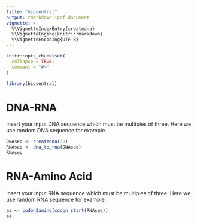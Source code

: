 ```yaml
---
title: "biocentral"
output: rmarkdown::pdf_document
vignette: >
  %\VignetteIndexEntry{createdna}
  %\VignetteEngine{knitr::rmarkdown}
  %\VignetteEncoding{UTF-8}
---
```


```r
knitr::opts_chunk$set(
  collapse = TRUE,
  comment = "#>"
)
```

```r
library(biocentral)
```

# DNA-RNA
insert your input DNA sequence which must be multiples of three. Here we use random DNA sequence for example.
```r
DNAseq <- createdna(30)
RNAseq <- dna_to_rna(DNAseq)
RNAseq
```

# RNA-Amino Acid
insert your input RNA sequence which must be multiples of three. Here we use random RNA sequence for example.
```r
aa <- codon2amino(codon_start(RNAseq))
aa
```

# 
